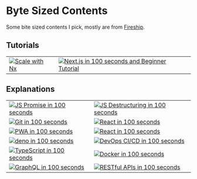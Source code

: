 # Byte Sized Contents

Some bite sized contents I pick, mostly are from [Fireship](https://www.youtube.com/channel/UCsBjURrPoezykLs9EqgamOA).

## Tutorials

|                                                                                                               |                                                                                                                                              |
| ------------------------------------------------------------------------------------------------------------- | -------------------------------------------------------------------------------------------------------------------------------------------- |
| [![Scale with Nx](https://img.youtube.com/vi/VUyBY72mwrQ/0.jpg)](https://www.youtube.com/watch?v=VUyBY72mwrQ) | [![Next.js in 100 seconds and Beginner Tutorial](https://img.youtube.com/vi/Sklc_fQBmcs/0.jpg)](https://www.youtube.com/watch?v=Sklc_fQBmcs) |

## Explanations

|                                                                                                                           |                                                                                                                                 |
| ------------------------------------------------------------------------------------------------------------------------- | ------------------------------------------------------------------------------------------------------------------------------- |
| [![JS Promise in 100 seconds](https://img.youtube.com/vi/RvYYCGs45L4/0.jpg)](https://www.youtube.com/watch?v=RvYYCGs45L4) | [![JS Destructuring in 100 seconds](https://img.youtube.com/vi/UgEaJBz3bjY/0.jpg)](https://www.youtube.com/watch?v=UgEaJBz3bjY) |
| [![Git in 100 seconds](https://img.youtube.com/vi/hwP7WQkmECE/0.jpg)](https://www.youtube.com/watch?v=hwP7WQkmECE)        | [![React in 100 seconds](https://img.youtube.com/vi/sXQxhojSdZM/0.jpg)](https://www.youtube.com/watch?v=sXQxhojSdZM)            |
| [![PWA in 100 seconds](https://img.youtube.com/vi/sFsRylCQblw/0.jpg)](https://www.youtube.com/watch?v=sFsRylCQblw)        | [![React in 100 seconds](https://img.youtube.com/vi/Tn6-PIqc4UM/0.jpg)](https://www.youtube.com/watch?v=Tn6-PIqc4UM)            |
| [![deno in 100 seconds](https://img.youtube.com/vi/F0G9lZ7gecE/0.jpg)](https://www.youtube.com/watch?v=F0G9lZ7gecE)       | [![DevOps CI/CD in 100 seconds](https://img.youtube.com/vi/scEDHsr3APg/0.jpg)](https://www.youtube.com/watch?v=scEDHsr3APg)     |
| [![TypeScript in 100 seconds](https://img.youtube.com/vi/zQnBQ4tB3ZA/0.jpg)](https://www.youtube.com/watch?v=zQnBQ4tB3ZA) | [![Docker in 100 seconds](https://img.youtube.com/vi/Gjnup-PuquQ/0.jpg)](https://www.youtube.com/watch?v=Gjnup-PuquQ)           |
| [![GraphQL in 100 seconds](https://img.youtube.com/vi/eIQh02xuVw4/0.jpg)](https://www.youtube.com/watch?v=eIQh02xuVw4)   | [![RESTful APIs in 100 seconds](https://img.youtube.com/vi/-MTSQjw5DrM/0.jpg)](https://www.youtube.com/watch?v=-MTSQjw5DrM)    |
